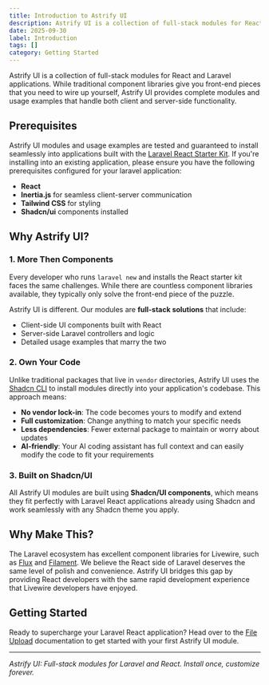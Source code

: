 ```yaml
---
title: Introduction to Astrify UI
description: Astrify UI is a collection of full-stack modules for React and Laravel applications.
date: 2025-09-30
label: Introduction
tags: []
category: Getting Started
---
```


Astrify UI is a collection of full-stack modules for React and Laravel applications. While traditional component libraries give you front-end pieces that you need to wire up yourself, Astrify UI provides complete modules and usage examples that handle both client and server-side functionality.

## Prerequisites

Astrify UI modules and usage examples are tested and guaranteed to install seamlessly into applications built with the [Laravel React Starter Kit](https://github.com/laravel/react-starter-kit). If you're installing into an existing application, please ensure you have the following prerequisites configured for your laravel application:

- **React**
- **Inertia.js** for seamless client-server communication
- **Tailwind CSS** for styling
- **Shadcn/ui** components installed

## Why Astrify UI?

### 1. More Then Components

Every developer who runs `laravel new` and installs the React starter kit faces the same challenges. While there are countless component libraries available, they typically only solve the front-end piece of the puzzle.

Astrify UI is different. Our modules are **full-stack solutions** that include:

- Client-side UI components built with React
- Server-side Laravel controllers and logic
- Detailed usage examples that marry the two

### 2. Own Your Code

Unlike traditional packages that live in `vendor` directories, Astrify UI uses the [Shadcn CLI](https://ui-private.shadcn.com/docs/cli) to install modules directly into your application's codebase. This approach means:

- **No vendor lock-in**: The code becomes yours to modify and extend
- **Full customization**: Change anything to match your specific needs
- **Less dependencies**: Fewer external package to maintain or worry about updates
- **AI-friendly**: Your AI coding assistant has full context and can easily modify the code to fit your requirements

### 3. Built on Shadcn/UI

All Astrify UI modules are built using **Shadcn/UI components**, which means they fit perfectly with Laravel React applications already using Shadcn and work seamlessly with any Shadcn theme you apply.

## Why Make This?

The Laravel ecosystem has excellent component libraries for Livewire, such as [Flux](https://fluxui.dev/) and [Filament](https://filamentphp.com). We believe the React side of Laravel deserves the same level of polish and convenience. Astrify UI bridges this gap by providing React developers with the same rapid development experience that Livewire developers have enjoyed.

## Getting Started

Ready to supercharge your Laravel React application? Head over to the [File Upload](./upload) documentation to get started with your first Astrify UI module.

---

_Astrify UI: Full-stack modules for Laravel and React. Install once, customize forever._
